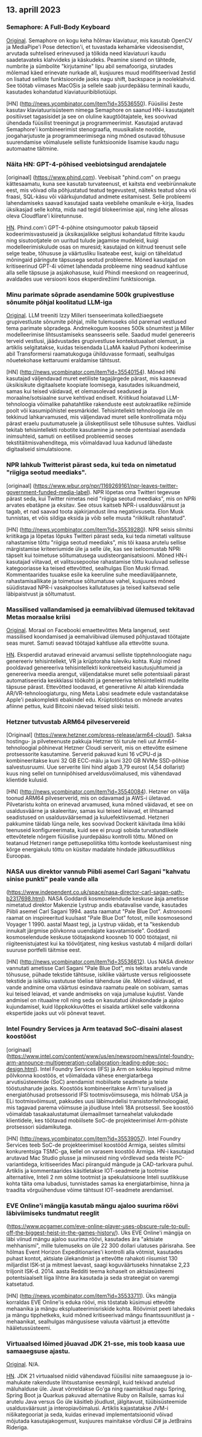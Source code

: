 

<CallToAction />

<Steps>

## 13. aprill 2023

### Semaphore: A Full-Body Keyboard

[Original](https://github.com/everythingishacked/Semaphore).
Semaphore on kogu keha hõlmav klaviatuur, mis kasutab OpenCV ja MediaPipe'i Pose detection'i, et tuvastada kehamärke videosisendist, arvutada suhtelised erinevused ja tõlkida need klaviatuuri kaudu saadetavateks klahvideks ja käskudeks. Peamine sisend on tähtede, numbrite ja sümbolite "kirjutamine" lipu abil semafooriga, sirutades mõlemad käed erinevate nurkade all, kusjuures muud modifitseerivad žestid on lisatud selliste funktsioonide jaoks nagu shift, backspace ja nooleklahvid. See töötab viimases MacOSis ja sellele saab juurdepääsu terminali kaudu, kasutades kohandatud klaviatuuribibliotüüpi.

[HN] (http://news.ycombinator.com/item?id=35536550).
Füüsilisi žeste kasutav klaviatuurisüsteem nimega Semaphore on saanud HN-i kasutajatelt positiivset tagasisidet ja see on oluline kaugtöötajatele, kes soovivad ühendada füüsilist treeningut ja programmeerimist. Kasutajad arutavad Semaphore'i kombineerimist stenograafia, muusikaliste nootide, joogaharjutuste ja programmeerimisega ning mõned osutavad tõhususe suurendamise võimalusele selliste funktsioonide lisamise kaudu nagu automaatne täitmine.

### Näita HN: GPT-4-põhised veebiotsingud arendajatele

[originaal] (https://www.phind.com).
Veebisait "phind.com" on praegu kättesaamatu, kuna see kasutab turvateenust, et kaitsta end veebirünnakute eest, mis võivad olla põhjustatud teatud tegevustest, näiteks teatud sõna või fraasi, SQL-käsu või väärkujundatud andmete esitamisest. Selle probleemi lahendamiseks saavad kasutajad saata veebilehe omanikule e-kirja, lisades üksikasjad selle kohta, mida nad tegid blokeerimise ajal, ning lehe allosas oleva Cloudflare'i kiiretunnuse.

[HN](http://news.ycombinator.com/item?id=35543668).
Phind.com'i GPT-4-põhine otsingumootor pakub täpseid kodeerimisvastuseid ja üksikasjalikke selgitusi kohandatud filtrite kaudu ning sisutootjatele on uuritud tulude jagamise mudeleid, kuigi modelleerimiskulude osas on muresid; kasutajad on kiitnud teenust selle selge teabe, tõhususe ja väärtusliku lisateabe eest, kuigi on täheldatud mõningaid päringute täpsusega seotud probleeme. Mõned kasutajad on kritiseerinud GPT-4i võimet lahendada probleeme ning seadnud kahtluse alla selle täpsuse ja asjakohasuse, kuid Phindi meeskond on reageerinud, avaldades uue versiooni koos eksperdirežiimi funktsiooniga.

### Minu parimate sõprade asendamine 500k grupivestluse sõnumite põhjal koolitatud LLM-iga

[Original](https://www.izzy.co/blogs/robo-boys.html).
LLM treeniti Izzy Milleri tsenseerimata kolledžiaegsete grupivestluste sõnumite põhjal, mille tulemuseks olid paremad vestlused tema parimate sõpradega. Andmekogum koosnes 500k sõnumitest ja Miller modelleerimise lihtsustamiseks seansseeris selle. Saadud mudel genereeris terveid vestlusi, jäädvustades grupivestluse kontekstuaalset olemust, ja artiklis selgitatakse, kuidas teisendada LLaMA kaalud Pythoni kodeerimise abil Transformersi raamatukoguga ühilduvasse formaati, sealhulgas nõuetekohase kettaruumi eraldamise tähtsust.

[HN] (http://news.ycombinator.com/item?id=35540154).
Mõned HNi kasutajad väljendavad muret eetiliste tagajärgede pärast, mis kaasnevad üksikisikute digitaalsete koopiate loomisega, kasutades isikuandmeid, samas kui teised väidavad, et olemasolevad seadused ja moraalne/sotsiaalne surve kehtivad endiselt. Kriitikud hoiatavad LLM-tehnoloogia võimalike pahatahtlike rakenduste eest autokraatlike režiimide poolt või kasumipõhistel eesmärkidel. Tehisintellekti tehnoloogia üle on tekkinud lahkarvamused, mis väljendavad muret selle kontrollimata mõju pärast eraelu puutumatusele ja üliskeptilisust selle tõhususe suhtes. Vaidlusi tekitab tehisintellekti robotite kasutamine ja nende potentsiaal asendada inimsuhteid, samuti on eetilised probleemid seoses tekstitäitmisvahenditega, mis võimaldavad luua kadunud lähedaste digitaalseid simulatsioone.

### NPR lahkub Twitterist pärast seda, kui teda on nimetatud "riigiga seotud meediaks".

[originaal] (https://www.wbur.org/npr/1169269161/npr-leaves-twitter-government-funded-media-label).
NPR lõpetas oma Twitteri tegevuse pärast seda, kui Twitter nimetas neid "riigiga seotud meediaks", mis on NPRi arvates ebatäpne ja eksitav. See otsus kaitseb NPR-i usaldusväärsust ja tagab, et nad saavad toota ajakirjandust ilma negatiivsuseta. Elon Musk tunnistas, et võis sildiga eksida ja võib selle muuta "riiklikult rahastatud".

[HN] (http://news.ycombinator.com/item?id=35539280).
NPR seisis silmitsi kriitikaga ja lõpetas lõpuks Twitteri pärast seda, kui teda nimetati valitsuse rahastamise tõttu "riigiga seotud meediaks", mis tõi kaasa arutelu sellise märgistamise kriteeriumide üle ja selle üle, kas see iseloomustab NPRi täpselt kui toimetuse sõltumatusega uudisteorganisatsiooni. Mõned HN-i kasutajad viitavad, et valitsusepoolse rahastamise tõttu kuuluvad sellesse kategooriasse ka teised ettevõtted, sealhulgas Elon Muski firmad. Kommentaarides tuuakse esile ka keeruline suhe meediaväljaannete, rahastamisallikate ja toimetuse sõltumatuse vahel, kusjuures mõned süüdistavad NPR-i vasakpoolses kallutatuses ja teised kaitsevad selle läbipaistvust ja sõltumatust.

### Massilised vallandamised ja eemalviibivad ülemused tekitavad Metas moraalse kriisi

[Original](https://www.nytimes.com/2023/04/12/technology/meta-layoffs-employees-management.html).
Moraal on Facebooki emaettevõttes Meta langenud, sest massilised koondamised ja eemalviibivad ülemused põhjustavad töötajate seas muret. Samuti seavad töötajad kahtluse alla ettevõtte suuna.

[HN](http://news.ycombinator.com/item?id=35537813).
Eksperdid arutavad erinevaid arvamusi selliste tipptehnoloogiate nagu genereeriv tehisintellekt, VR ja krüptoraha tuleviku kohta. Kuigi mõned pooldavad genereeriva tehisintellekti konkreetseid kasutusjuhtumeid ja genereeriva meedia arengut, väljendatakse muret selle potentsiaali pärast automatiseerida keskklassi töökohti ja genereeriva tehisintellekti mudelite täpsuse pärast. Ettevõtted loodavad, et generatiivne AI aitab kiirendada AR/VR-tehnoloogiaturgu, ning Meta Labsi seadmete edule vastandatakse Apple'i peakomplekti ebakindel edu. Krüptotööstus on mõnede arvates afiinne pettus, kuid Bitcoini näevad teised siiski teisiti.

### Hetzner tutvustab ARM64 pilveservereid

[Originaal] (https://www.hetzner.com/press-release/arm64-cloud/).
Saksa hostingu- ja pilveteenuste pakkuja Hetzner tõi turule neli uut Arm64-tehnoloogial põhinevat Hetzner Cloudi serverit, mis on ettevõtte esimene protsessorite kasutamine. Serverid pakuvad kuni 16 vCPU-d ja kombineeritakse kuni 32 GB ECC-mälu ja kuni 320 GB NVMe SSD-põhise salvestusruumi. Uue serverite liini hind algab 3,79 eurost (4,54 dollarist) kuus ning sellel on tunnipõhised arveldusvõimalused, mis vähendavad klientide kulusid.

[HN] (http://news.ycombinator.com/item?id=35540084).
Hetzner on välja toonud ARM64 pilveserverid, mis on odavamad ja AWS-i ületavad. Pilvetaristu kohta on erinevad arvamused, kuna mõned väidavad, et see on usaldusväärne ja skaleeritav, samas kui teised leiavad, et lihtsamad seadistused on usaldusväärsemad ja kuluefektiivsemad. Hetzneri pakkumine täidab lünga neile, kes soovivad Dockerit käivitada ilma kõiki teenuseid konfigureerimata, kuid see ei pruugi sobida turvatundlikele ettevõtetele nõrgem füüsilise juurdepääsu kontrolli tõttu. Mõned on teatanud Hetzneri range pettusepoliitika tõttu kontode keelustamisest ning kõrge energiakulu tõttu on küsitav madalate hindade jätkusuutlikkus Euroopas.

### NASA uus direktor vannub Piibli asemel Carl Sagani "kahvatu sinise punkti" peale vande alla

(https://www.independent.co.uk/space/nasa-director-carl-sagan-oath-b2317698.html).
NASA Goddardi kosmoselendude keskuse äsja ametisse nimetatud direktor Makenzie Lystrup andis ebatavalise vande, kasutades Piibli asemel Carl Sagani 1994. aasta raamatut "Pale Blue Dot". Astronoomi raamat on inspireeritud kuulsast "Pale Blue Dot" fotost, mille kosmosesond Voyager 1 1990. aastal Maast tegi, ja Lystrup väidab, et ta "keskendub innukalt järgmise põlvkonna uuendajate kasvatamisele". Goddardi kosmoselendude keskuse töötajaskond koosneb 10 000 töötajast, nii riigiteenistujatest kui ka töövõtjatest, ning keskus vastutab 4 miljardi dollari suuruse portfelli täitmise eest.

[HN] (http://news.ycombinator.com/item?id=35536612).
Uus NASA direktor vannutati ametisse Carl Sagani "Pale Blue Dot", mis tekitas arutelu vande tõhususe, pühade tekstide tähtsuse, isiklike väärtuste versus religioossete tekstide ja isikliku vastutuse tõelise tähenduse üle. Mõned väidavad, et vande andmine oma väärtusi esindava raamatu peale on sobivam, samas kui teised leiavad, et vande andmiseks on vaja jumaluse kujutist. Vande andmisel on rituaalne roll ning seda on kasutatud ühiskondade ja ajaloo kujundamisel, kuid lõppkokkuvõttes ei sisalda artikkel selle valdkonna ekspertide jaoks uut või põnevat teavet.

### Intel Foundry Services ja Arm teatavad SoC-disaini alasest koostööst

[originaal] (https://www.intel.com/content/www/us/en/newsroom/news/intel-foundry-arm-announce-multigeneration-collaboration-leading-edge-soc-design.html).
Intel Foundry Services (IFS) ja Arm on kokku leppinud mitme põlvkonna koostöös, et võimaldada vähese energiatarbega arvutisüsteemide (SoC) arendamist mobiilsete seadmete ja teiste tööstusharude jaoks. Koostöös kombineeritakse Arm'i turvalised ja energiatõhusad protsessorid IFSi tootmisvõimsusega, mis hõlmab USA ja ELi tootmisvõimsust, pakkudes uusi läbimurdelisi transistoritehnoloogiaid, mis tagavad parema võimsuse ja jõudluse Inteli 18A protsessil. See koostöö võimaldab tasakaalustatumat ülemaailmset tarneahelat valukodade klientidele, kes töötavad mobiilsete SoC-de projekteerimisel Arm-põhiste protsessori südamikutega.

[HN] (http://news.ycombinator.com/item?id=35539057).
Intel Foundry Services teeb SoC-de projekteerimisel koostööd Armiga, seistes silmitsi konkurentsiga TSMC-ga, kellel on varasem koostöö Armiga. HN-i kasutajad arutavad Mac Studio plusse ja miinuseid ning võrdlevad seda teiste PC-variantidega, kritiseerides Maci piiranguid mängude ja CAD-tarkvara puhul. Artiklis ja kommentaarides käsitletakse IOT-seadmete ja tootmise alternatiive, Inteli 2 nm sõlme tootmist ja spekulatsioone Inteli suutlikkuse kohta täita oma lubadusi, tunnistades samas ka energiatarbimise, hinna ja traadita võrguühenduse võime tähtsust IOT-seadmete arendamisel.

### EVE Online'i mängija kasutab mängu ajaloo suurima röövi läbiviimiseks tundmatut reeglit

(https://www.pcgamer.com/eve-online-player-uses-obscure-rule-to-pull-off-the-biggest-heist-in-the-games-history/).
Üks EVE Online'i mängija on läbi viinud mängu ajaloo suurima röövi, kasutades ära "aktsiate mehhanismi", mille tulemuseks on üle 22 300 dollari ulatuses pärisraha. See hõlmas Event Horizon Expeditionaries'i kontrolli alla võtmist, kasutades puhast kontot, aktsiate ülekandmist ja ettevõtte rahakoti riisumist 130 miljardist ISK-st ja mitmest laevast, saagi koguväärtuseks hinnatakse 2,23 triljonit ISK-d. 2014. aasta Redditi teema kohaselt on aktsiasüsteemi potentsiaalselt liiga lihtne ära kasutada ja seda strateegiat on varemgi katsetatud.

[HN] (http://news.ycombinator.com/item?id=35533711).
Üks mängija korraldas EVE Online'is eduka röövi, mis tõstatab küsimusi ettevõtte mehaanika ja mängu ekspluateerimisriskide kohta. Röövimist peeti lahedaks ja mängu tipphetkeks, kuid mõned kritiseerivad mängu finantssuunitlust ja -mehaanikat, sealhulgas mängusisese valuuta väärtust ja ettevõtte hääletussüsteemi.

### Virtuaalsed lõimed jõuavad JDK 21-sse, mis toob kaasa uue samaaegsuse ajastu.

[Original](https://www.infoq.com/news/2023/04/virtual-threads-arrives-jdk21/).
N/A.

[HN](http://news.ycombinator.com/item?id=35535906).
JDK 21 virtuaalsed niidid vähendavad füüsilisi niite samaaegsuse ja io-mahukate rakenduste lihtsustamise eesmärgil, kuid tekivad arutelud mäluhalduse üle. Javat võrreldakse Go'ga ning raamistikud nagu Spring, Spring Boot ja Quarkus pakuvad alternatiive Ruby on Railsile, samas kui arutelu Java versus Go üle käsitleb jõudlust, jälgitavust, tüübisüsteemide usaldusväärsust ja interopiavõimalusi. Artiklis kajastatakse JVM-i nišikategooriat ja seda, kuidas erinevad implementatsioonid võivad mõjutada kasutajakogemust, kusjuures mainitakse võrdlusi C# ja JetBrains Rideriga.

</Steps>
